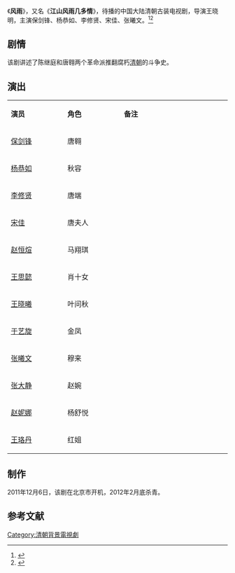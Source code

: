 {{Future tvshow}}
{{电视节目信息框
| 名称     = 风雨
| 别名     = 江山风雨几多情
| 英文名称 = <!-- ''{{lang|en| }}''  -->
| 图片     = 
| 图说     = 
| 分类     = 古装剧
| 原创者   = 
| 导演     = [[王晓明|王晓明]]
| 监制     = 
| 出品人   = 
| 编剧     = [[黄斌|黄斌]]
| 制作人   = 教惟东、金峰
| 制作年份 = 2011年12月6日-2012年2月
| 摄影     = 
| 演出     = 保剑锋<br>杨恭如<br>李修贤<br>宋佳<br>张曦文
| 配音     =
| 旁白     = 
| 主题曲   = 
| 片尾曲   = 
| 插曲     = 
| 地区     = {{CHNML}}
| 语言     = 普通话
| 集数     = 40集
| 每集长   = 45分钟
| 制作公司 = 辽宁七星影业有限公司<br>安徽出版集团<br>时代出版传媒股份有限公司
| 首播地区 = 
| 电视网   = 
| 开始     = 
| 结束     = 
| 先于     = 
| 后于     = 
| 相关剧集 = 
| 官方网站 = 
}}
《'''风雨'''》，又名《'''江山风雨几多情'''》，待播的中国大陆清朝古装电视剧，导演王晓明，主演保剑锋、杨恭如、李修贤、宋佳、张曦文。<ref>{{cite news |title=《江山风雨情几多情》热拍 保剑锋装嫩又扮老 |url=https://ent.qq.com/a/20111216/000138.htm?pc |accessdate=2021-02-02 |work=腾讯 |date=2011-12-16 |archive-date=2021-02-07 |archive-url=https://web.archive.org/web/20210207012633/https://ent.qq.com/a/20111216/000138.htm?pc |dead-url=no }}</ref><ref>{{cite web|url=http://ent.163.com/12/0306/08/7RTBN2S200031GVS.html|title=杨恭如《江山风雨几多情》杀青 10款造型曝光|date=2012-03-06|accessdate=2014-11-29|work=网易|archive-date=2016-03-05|archive-url=https://web.archive.org/web/20160305013554/http://ent.163.com/12/0306/08/7RTBN2S200031GVS.html|dead-url=no}}</ref>

==剧情==
该剧讲述了陈继庭和唐翱两个革命派推翻腐朽[[清朝|清朝]]的斗争史。

==演出==
{|class="wikitable" width="20%"
|- style="background:cornflowerblue; color:white" align=center
|style="width:5%"|'''演员'''||style="width:5%"|'''角色'''||style="width:10%"|'''备注'''
|-
| [[保剑锋|保剑锋]] || 唐翱 || 
|-
| [[杨恭如|杨恭如]] || 秋容 || 
|- 
| [[李修贤|李修贤]] || 唐端 || 
|- 
| [[宋佳|宋佳]] || 唐夫人 || 
|-
| [[赵恒煊|赵恒煊]] || 马翔琪 || 
|-
| [[王思懿|王思懿]] || 肖十女 || 
|-
| [[王晓曦|王晓曦]] || 叶问秋 || 
|-
| [[于艺旋|于艺旋]] || 金凤 || 
|- 
| [[张曦文|张曦文]] || 穆来 || 
|-
| [[张大静|张大静]] || 赵婉|| 
|-
| [[赵妮娜|赵妮娜]] || 杨舒悦||
|-
| [[王珞丹|王珞丹]] || 红姐|| 
|}

==制作==
2011年12月6日，该剧在北京市开机，2012年2月底杀青。

==参考文献==
{{reflist}}
{{待播的中國大陸古裝/民初電視劇}}
{{DEFAULTSORT:风雨}}
[[Category:清朝背景電視劇|Category:清朝背景電視劇]]